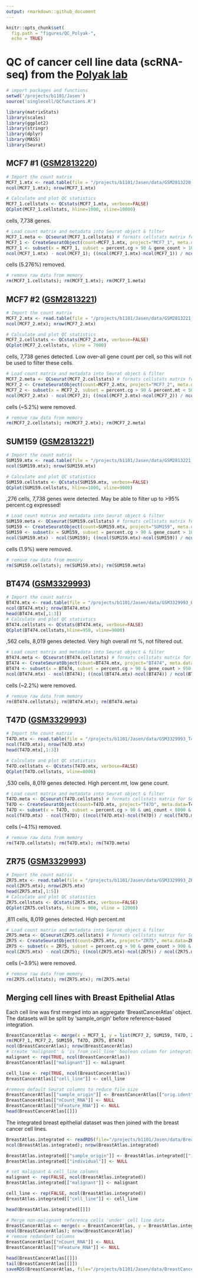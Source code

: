```yaml
---
output: rmarkdown::github_document
---
```


```r
knitr::opts_chunk$set(
  fig.path = "figures/QC_Polyak-", 
  echo = TRUE)
```
# QC of cancer cell line data (scRNA-seq) from the [Polyak lab](https://www.polyaklab.dfci.harvard.edu/)
```r
# import packages and functions
setwd('/projects/b1101/Jasen')
source('singlecell/QCfunctions.R')

library(matrixStats)
library(scales)
library(ggplot2)
library(stringr)
library(dplyr)
library(MASS)
library(Seurat)
```

## MCF7 #1 ([GSM2813220](https://www.ncbi.nlm.nih.gov/geo/query/acc.cgi?acc=GSM2813220)) 
```r
# Import the count matrix
MCF7_1.mtx <- read.table(file = "/projects/b1101/Jasen/data/GSM2813220_MCF7.tsv", header = TRUE, row.names=1)
ncol(MCF7_1.mtx); nrow(MCF7_1.mtx)

# Calculate and plot QC statistics
MCF7_1.cellstats <- QCstats(MCF7_1.mtx, verbose=FALSE)
QCplot(MCF7_1.cellstats, hline=1000, vline=10000) 
```
\n
1175 cells, 7,738 genes.
```r
# Load count matrix and metadata into Seurat object & filter
MCF7_1.meta <- QCseurat(MCF7_1.cellstats) # formats cellstats matrix for Seurat
MCF7_1 <- CreateSeuratObject(count=MCF7_1.mtx, project="MCF7_1", meta.data=MCF7_1.meta)
MCF7_1 <- subset(x = MCF7_1, subset = percent.cg > 90 & gene_count > 1000 & umi_count < 10000 & percent.mt < 50)
ncol(MCF7_1.mtx) - ncol(MCF7_1); ((ncol(MCF7_1.mtx)-ncol(MCF7_1)) / ncol(MCF7_1.mtx)) * 100
```
\n
62 cells (5.276%) removed. 
```r
# remove raw data from memory
rm(MCF7_1.cellstats); rm(MCF7_1.mtx); rm(MCF7_1.meta)
```

## MCF7 #2 ([GSM2813221](https://www.ncbi.nlm.nih.gov/geo/query/acc.cgi?acc=GSM2813221)) 
```r
# Import the count matrix
MCF7_2.mtx <- read.table(file = "/projects/b1101/Jasen/data/GSM2813221_pMCF7.tsv", header = TRUE, row.names=1)
ncol(MCF7_2.mtx); nrow(MCF7_2.mtx)

# Calculate and plot QC statistics
MCF7_2.cellstats <- QCstats(MCF7_2.mtx, verbose=FALSE)
QCplot(MCF7_2.cellstats, vline = 7000) 
```
\n
927 cells, 7,738 genes detected. Low over-all gene count per cell, so this will not be used to filter these cells. 
```r
# Load count matrix and metadata into Seurat object & filter
MCF7_2.meta <- QCseurat(MCF7_2.cellstats) # formats cellstats matrix for Seurat
MCF7_2 <- CreateSeuratObject(count=MCF7_2.mtx, project="MCF7_2", meta.data=MCF7_2.meta)
MCF7_2 <- subset(x = MCF7_2, subset = percent.cg > 90 & percent.mt < 50 & umi_count < 7000)
ncol(MCF7_2.mtx) - ncol(MCF7_2); ((ncol(MCF7_2.mtx)-ncol(MCF7_2)) / ncol(MCF7_2.mtx)) * 100
```
\n
48 cells (~5.2%) were removed. 
```r
# remove raw data from memory
rm(MCF7_2.cellstats); rm(MCF7_2.mtx); rm(MCF7_2.meta)
```

## SUM159 ([GSM2813221](https://www.ncbi.nlm.nih.gov/geo/query/acc.cgi?acc=GSM2813221)) 
```r
# Import the count matrix
SUM159.mtx <- read.table(file = "/projects/b1101/Jasen/data/GSM2813221_SUM159.tsv", header = TRUE, row.names=1)
ncol(SUM159.mtx); nrow(SUM159.mtx)

# Calculate and plot QC statistics
SUM159.cellstats <- QCstats(SUM159.mtx, verbose=FALSE)
QCplot(SUM159.cellstats, hline=1000, vline=9000) 
```
\n
2,276 cells, 7,738 genes were detected. May be able to filter up to >95% percent.cg expressed! 
```r
# Load count matrix and metadata into Seurat object & filter
SUM159.meta <- QCseurat(SUM159.cellstats) # formats cellstats matrix for Seurat
SUM159 <- CreateSeuratObject(count=SUM159.mtx, project="SUM159", meta.data=SUM159.meta)
SUM159 <- subset(x = SUM159, subset = percent.cg > 90 & gene_count > 1000 & umi_count < 9000 & percent.mt < 50)
ncol(SUM159.mtx) - ncol(SUM159); ((ncol(SUM159.mtx)-ncol(SUM159)) / ncol(SUM159.mtx)) * 100
```
\n
43 cells (1.9%) were removed. 
```r
# remove raw data from memory
rm(SUM159.cellstats); rm(SUM159.mtx); rm(SUM159.meta)
```

## BT474 ([GSM3329993](https://www.ncbi.nlm.nih.gov/geo/query/acc.cgi?acc=GSM3329993)) 
```r
# Import the count matrix
BT474.mtx <- read.table(file = "/projects/b1101/Jasen/data/GSM3329993_BT474.tsv", header = TRUE, row.names=1)
ncol(BT474.mtx); nrow(BT474.mtx)
head(BT474.mtx[,1:3])
# Calculate and plot QC statistics
BT474.cellstats <- QCstats(BT474.mtx, verbose=FALSE)
QCplot(BT474.cellstats,hline=950, vline=9000) 
```
\n
3,562 cells, 8,019 genes detected. Very high overall mt %, not filtered out. 
```r
# Load count matrix and metadata into Seurat object & filter
BT474.meta <- QCseurat(BT474.cellstats) # formats cellstats matrix for Seurat
BT474 <- CreateSeuratObject(count=BT474.mtx, project="BT474", meta.data=BT474.meta)
BT474 <- subset(x = BT474, subset = percent.cg > 90 & gene_count > 950 & umi_count < 9000)
ncol(BT474.mtx) - ncol(BT474); ((ncol(BT474.mtx)-ncol(BT474)) / ncol(BT474.mtx)) * 100
```
\n
78 cells (~2.2%) were removed. 
```r
# remove raw data from memory
rm(BT474.cellstats); rm(BT474.mtx); rm(BT474.meta)
```

## T47D ([GSM3329993](https://www.ncbi.nlm.nih.gov/geo/query/acc.cgi?acc=GSM3329993)) 
```r
# Import the count matrix
T47D.mtx <- read.table(file = "/projects/b1101/Jasen/data/GSM3329993_T47D.tsv", header = TRUE, row.names=1)
ncol(T47D.mtx); nrow(T47D.mtx)
head(T47D.mtx[,1:3])

# Calculate and plot QC statistics
T47D.cellstats <- QCstats(T47D.mtx, verbose=FALSE)
QCplot(T47D.cellstats, vline=8000) 
```
\n
2,530 cells, 8,019 genes detected. High percent.mt, low gene count. 
```r
# Load count matrix and metadata into Seurat object & filter
T47D.meta <- QCseurat(T47D.cellstats) # formats cellstats matrix for Seurat
T47D <- CreateSeuratObject(count=T47D.mtx, project="T47D", meta.data=T47D.meta)
T47D <- subset(x = T47D, subset = percent.cg > 90 & umi_count < 8000 & percent.mt < 50)
ncol(T47D.mtx) - ncol(T47D); ((ncol(T47D.mtx)-ncol(T47D)) / ncol(T47D.mtx)) * 100
```
\n
104 cells (~4.1%) removed.

```r
# remove raw data from memory
rm(T47D.cellstats); rm(T47D.mtx); rm(T47D.meta)
```

## ZR75 ([GSM3329993](https://www.ncbi.nlm.nih.gov/geo/query/acc.cgi?acc=GSM3329993)) 
```r
# Import the count matrix
ZR75.mtx <- read.table(file = "/projects/b1101/Jasen/data/GSM3329993_ZR75.tsv", header = TRUE, row.names=1)
ncol(ZR75.mtx); nrow(ZR75.mtx)
head(ZR75.mtx[,1:5])
# Calculate and plot QC statistics
ZR75.cellstats <- QCstats(ZR75.mtx, verbose=FALSE)
QCplot(ZR75.cellstats, hline = 900, vline = 12000) 
```
\n 
2,811 cells, 8,019 genes detected. High percent.mt
```r
# Load count matrix and metadata into Seurat object & filter
ZR75.meta <- QCseurat(ZR75.cellstats) # formats cellstats matrix for Seurat
ZR75 <- CreateSeuratObject(count=ZR75.mtx, project="ZR75", meta.data=ZR75.meta)
ZR75 <- subset(x = ZR75, subset = percent.cg > 90 & gene_count > 900 & umi_count < 12000 & percent.mt < 50)
ncol(ZR75.mtx) - ncol(ZR75); ((ncol(ZR75.mtx)-ncol(ZR75)) / ncol(ZR75.mtx)) * 100
```
\n 
109 cells (~3.9%) were removed. 

```r
# remove raw data from memory
rm(ZR75.cellstats); rm(ZR75.mtx); rm(ZR75.meta)
```

## Merging cell lines with Breast Epithelial Atlas

Each cell line was first merged into an aggregate 'BreastCancerAtlas' object. The datasets will be split by 'sample_origin' before reference-based integration. 
```r
BreastCancerAtlas <- merge(x = MCF7_1, y = list(MCF7_2, SUM159, T47D, ZR75, BT474))
rm(MCF7_1, MCF7_2, SUM159, T47D, ZR75, BT474)
ncol(BreastCancerAtlas); nrow(BreastCancerAtlas)
# create 'malignant' & 'is_from_cell_line' boolean column for integration
malignant <- rep(TRUE, ncol(BreastCancerAtlas))
BreastCancerAtlas[["malignant"]] <- malignant

cell_line <- rep(TRUE, ncol(BreastCancerAtlas))
BreastCancerAtlas[["cell_line"]] <- cell_line

#remove default Seurat columns to reduce file size
BreastCancerAtlas[["sample_origin"]] <- BreastCancerAtlas[["orig.ident"]]
BreastCancerAtlas[["nCount_RNA"]] <- NULL
BreastCancerAtlas[["nFeature_RNA"]] <- NULL
head(BreastCancerAtlas[[]])
```

The integrated breast epithelial dataset was then joined with the breast cancer cell lines. 
```r
BreastAtlas.integrated <- readRDS(file="/projects/b1101/Jasen/data/BreastAtlas.integrated.rds") 
ncol(BreastAtlas.integrated); nrow(BreastAtlas.integrated)

BreastAtlas.integrated[["sample_origin"]] <- BreastAtlas.integrated[["individual"]]
BreastAtlas.integrated[["individual"]] <- NULL

# set malignant & cell_line columns
malignant <- rep(FALSE, ncol(BreastAtlas.integrated))
BreastAtlas.integrated[["malignant"]] <- malignant

cell_line <- rep(FALSE, ncol(BreastAtlas.integrated))
BreastAtlas.integrated[["cell_line"]] <- cell_line

head(BreastAtlas.integrated[[]])

# Merge non-malignant reference cells 'under' cell line data
BreastCancerAtlas <- merge(x = BreastCancerAtlas, y = BreastAtlas.integrated)
ncol(BreastCancerAtlas); nrow(BreastCancerAtlas)
# remove redundant columns
BreastCancerAtlas[["nCount_RNA"]] <- NULL
BreastCancerAtlas[["nFeature_RNA"]] <- NULL

head(BreastCancerAtlas[[]])
tail(BreastCancerAtlas[[]])
saveRDS(BreastCancerAtlas, file="/projects/b1101/Jasen/data/BreastCancerAtlas.rds")
```



